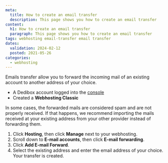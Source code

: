 ```yaml
---
meta:
  title: How to create an email transfer
  description: This page shows you how to create an email transfer
content:
  h1: How to create an email transfer
  paragraph: This page shows you how to create an email transfer
tags: webhosting email-transfer email transfer
dates:
  validation: 2024-02-12
  posted: 2021-05-26
categories:
  - webhosting
---
```


<Macro id="webhosting-online" />

Emails transfer allow you to forward the incoming mail of an existing account to another address of your choice.

<Macro id="requirements" />

- A Dedibox account logged into the [console](https://console.online.net)
- Created a **Webhosting Classic**

<Message type="note">
  In some cases, the forwarded mails are considered spam and are not properly received. If that happens, we recommend importing the mails received at your existing address from your other provider instead of forwarding them.
</Message>

1. Click **Hosting**, then click **Manage** next to your webhosting.
2. Scroll down to **E-mail accounts**, then click **E-mail forwarding**.
3. Click **Add E-mail Forward**.
4. Select the existing address and enter the email address of your choice. Your transfer is created.


